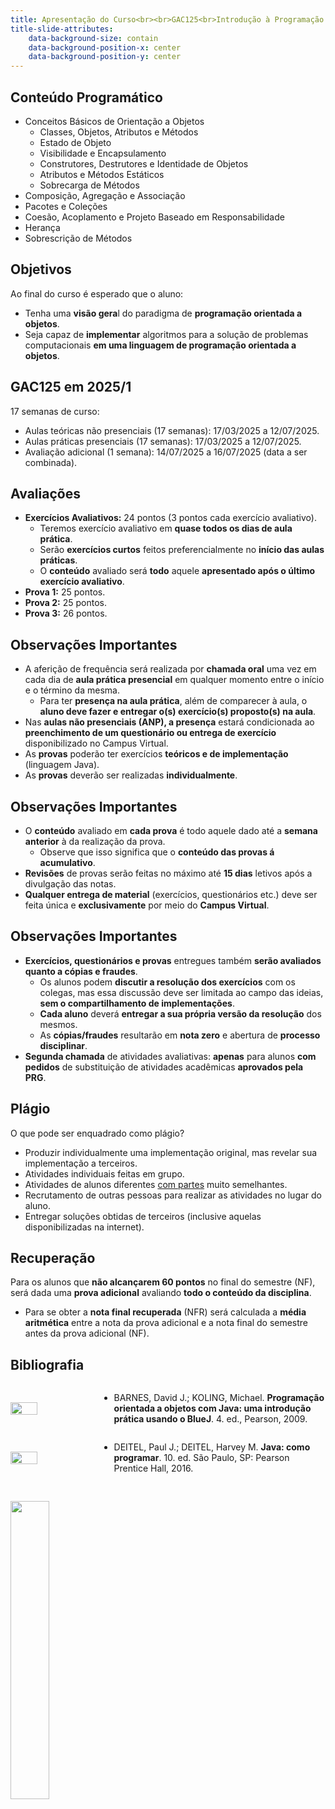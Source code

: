 ```yaml
---
title: Apresentação do Curso<br><br>GAC125<br>Introdução à Programação Orientada a Objetos<br><br>2025/1<br><br>
title-slide-attributes:
    data-background-size: contain
    data-background-position-x: center
    data-background-position-y: center
---
```


## Conteúdo Programático
::: {.nonincremental}
::: {.fontsize90}
- Conceitos Básicos de Orientação a Objetos
    - Classes, Objetos, Atributos e Métodos
    - Estado de Objeto
    - Visibilidade e Encapsulamento
    - Construtores, Destrutores e Identidade de Objetos
    - Atributos e Métodos Estáticos
    - Sobrecarga de Métodos
- Composição, Agregação e Associação
- Pacotes e Coleções
- Coesão, Acoplamento e Projeto Baseado em Responsabilidade
- Herança
- Sobrescrição de Métodos
:::
:::


## Objetivos
Ao final do curso é esperado que o aluno:

- Tenha uma **visão gera**l do paradigma de **programação orientada a objetos**.
- Seja capaz de **implementar** algoritmos para a solução de problemas computacionais **em uma linguagem de programação orientada a objetos**. 


## GAC125 em 2025/1

17 semanas de curso:

- Aulas teóricas não presenciais (17 semanas): 17/03/2025 a 12/07/2025.
- Aulas práticas presenciais (17 semanas): 17/03/2025 a 12/07/2025.
- Avaliação adicional (1 semana): 14/07/2025 a 16/07/2025 (data a ser combinada).


## Avaliações
- **Exercícios Avaliativos:** 24 pontos (3 pontos cada exercício avaliativo).
    - Teremos exercício avaliativo em **quase todos os dias de aula prática**.
    - Serão **exercícios curtos** feitos preferencialmente no **início das aulas práticas**.
    - O **conteúdo** avaliado será **todo** aquele **apresentado após o último exercício avaliativo**.
- **Prova 1:** 25 pontos.
- **Prova 2:** 25 pontos.
- **Prova 3:** 26 pontos.



## Observações Importantes

- A aferição de frequência será realizada por **chamada oral** uma vez em cada dia de **aula prática presencial** em qualquer momento entre o início e o término da mesma. 
    - Para ter **presença na aula prática**, além de comparecer à aula, o **aluno deve fazer e entregar o(s) exercício(s) proposto(s) na aula**.  
- Nas **aulas não presenciais (ANP), a presença** estará condicionada ao **preenchimento de um questionário ou entrega de exercício** disponibilizado no Campus Virtual.
- As **provas** poderão ter exercícios **teóricos e de implementação** (linguagem Java).
- As **provas** deverão ser realizadas **individualmente**. 


## Observações Importantes

- O **conteúdo** avaliado em **cada prova** é todo aquele dado até a **semana anterior** à da realização da prova. 
    - Observe que isso significa que o **conteúdo das provas á acumulativo**.
- **Revisões** de provas serão feitas no máximo até **15 dias** letivos após a divulgação das notas.
- **Qualquer entrega de material** (exercícios, questionários etc.) deve ser feita única e **exclusivamente** por meio do **Campus Virtual**.


## Observações Importantes

- **Exercícios, questionários e provas** entregues também **serão avaliados quanto a cópias e fraudes**. 
    - Os alunos podem **discutir a resolução dos exercícios** com os colegas, mas essa discussão deve ser limitada ao campo das ideias, **sem o compartilhamento de implementações**.
    - **Cada aluno** deverá **entregar a sua própria versão da resolução** dos mesmos. 
    - As **cópias/fraudes** resultarão em **nota zero** e abertura de **processo disciplinar**.  
- **Segunda chamada** de atividades avaliativas: **apenas** para alunos **com pedidos** de substituição de atividades acadêmicas **aprovados pela PRG**.

## Plágio

O que pode ser enquadrado como plágio?

- Produzir individualmente uma implementação original, mas revelar sua implementação a terceiros.
- Atividades individuais feitas em grupo.
- Atividades de alunos diferentes [com partes]{.underline} muito semelhantes.
- Recrutamento de outras pessoas para realizar as atividades no lugar do aluno.
- Entregar soluções obtidas de terceiros (inclusive aquelas disponibilizadas na internet).


## Recuperação

Para os alunos que **não alcançarem 60 pontos** no final do semestre (NF), será dada uma **prova adicional** avaliando **todo o conteúdo da disciplina**. 

- Para se obter a **nota final recuperada** (NFR) será calculada a **média aritmética** entre a nota da prova adicional e a nota final do semestre antes da prova adicional (NF).

## Bibliografia
::: {.nonincremental}
::::{.columns style='display: flex !important; align-items: center;'}

::: {.column width="25%"}
![](figuras/capaLivroBarnes.png){fig-alt="Livro_Barnes" fig-align="center" width=60%}
:::

::: {.column width="75%"}

- BARNES, David J.; KOLING, Michael. **Programação orientada a objetos com Java: uma introdução prática usando o BlueJ**. 4. ed., Pearson, 2009.

:::

::::

::::{.columns style='display: flex !important; align-items: center;'}

::: {.column width="25%"}
![](figuras/capaLivroDeitel.png){fig-alt="Livro_Deitel" fig-align="center" width=60%}
:::

::: {.column width="75%"}

- DEITEL, Paul J.; DEITEL, Harvey M. **Java: como programar**. 10. ed. São Paulo, SP: Pearson Prentice Hall, 2016.

:::

::::
:::

##

![](figuras/perguntas.png){fig-alt="Perguntas" fig-align="center" width=35%}